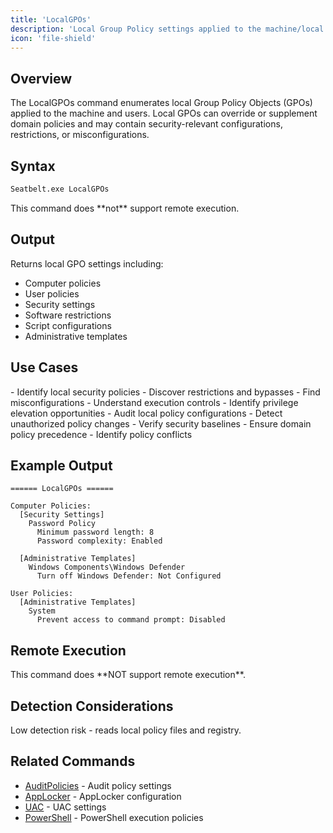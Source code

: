 ```yaml
---
title: 'LocalGPOs'
description: 'Local Group Policy settings applied to the machine/local users'
icon: 'file-shield'
---
```


## Overview

The LocalGPOs command enumerates local Group Policy Objects (GPOs) applied to the machine and users. Local GPOs can override or supplement domain policies and may contain security-relevant configurations, restrictions, or misconfigurations.

## Syntax

```bash
Seatbelt.exe LocalGPOs
```

<Note>
This command does **not** support remote execution.
</Note>

## Output

Returns local GPO settings including:
- Computer policies
- User policies
- Security settings
- Software restrictions
- Script configurations
- Administrative templates

## Use Cases

<Tabs>
  <Tab title="Red Team">
    - Identify local security policies
    - Discover restrictions and bypasses
    - Find misconfigurations
    - Understand execution controls
    - Identify privilege elevation opportunities
  </Tab>
  <Tab title="Blue Team">
    - Audit local policy configurations
    - Detect unauthorized policy changes
    - Verify security baselines
    - Ensure domain policy precedence
    - Identify policy conflicts
  </Tab>
</Tabs>

## Example Output

```
====== LocalGPOs ======

Computer Policies:
  [Security Settings]
    Password Policy
      Minimum password length: 8
      Password complexity: Enabled

  [Administrative Templates]
    Windows Components\Windows Defender
      Turn off Windows Defender: Not Configured

User Policies:
  [Administrative Templates]
    System
      Prevent access to command prompt: Disabled
```

## Remote Execution

<Warning>
This command does **NOT support remote execution**.
</Warning>

## Detection Considerations

<Info>
Low detection risk - reads local policy files and registry.
</Info>

## Related Commands

- [AuditPolicies](/commands/auditpolicies) - Audit policy settings
- [AppLocker](/commands/applocker) - AppLocker configuration
- [UAC](/commands/uac) - UAC settings
- [PowerShell](/commands/powershell) - PowerShell execution policies
